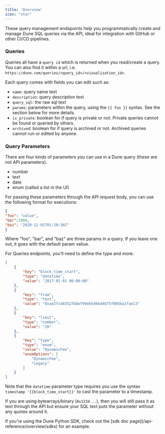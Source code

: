 ```yaml
---
title: 'Overview'
icon: "star"
---
```


These query management endspoints help you programmatically create and manage Dune SQL queries via the API, ideal for integration with GitHub or other CI/CD pipelines.

### Queries

Queries all have a `query id` which is returned when you read/create a query. You can also find it within a url, i.e. `https://dune.com/queries/<query_id>/<visualization_id>`.

Each query comes with fields you can edit such as:
- `name`: query name text
- `description`: query description text
- `query_sql`: the raw sql text
- `params`: parameters within the query, using the `{{ foo }}` syntax. See the section below for more details.
- `is_private`: boolean for if query is private or not. Private queries cannot be found or queried by others.
- `archived`: boolean for if query is archived or not. Archived queries cannot run or edited by anyone.

### Query Parameters

There are four kinds of parameters you can use in a Dune query (these are not API parameters). 

- number
- text
- date
- enum (called a list in the UI)

For passing these parameters through the API request body, you can use the following format for executions:

```json
{
"foo": "value",
"bar":1000, 
"baz": "2020-12-01T01:20:30Z"
}
```
Where "foo", "bar", and "baz" are three params in a query. If you leave one out, it goes with the default param valiue.

For Queries endpoints, you'll need to define the type and more:

```json
[
    {
        "key": "block_time_start",
        "type": "datetime",
        "value": "2017-01-01 00:00:00"
    },
    {
        "key": "from",
        "type": "text",
        "value": "0xae2fc483527b8ef99eb5d9b44875f005ba1fae13"
    },
    {
        "key": "limit",
        "type": "number",
        "value": "20"
    },
    {
        "key": "type",
        "type": "enum",
        "value": "DynamicFee",
        "enumOptions": [
            "DynamicFee",
            "Legacy"
        ]
    }
]
```

Note that the `datetime` parameter type requires you use the syntax `timestamp '{{block_time_start}}'` to cast the parameter to a timestamp. 

If you are using bytearrays/binary (`0x1234...`), then you will still pass it as text through the API but ensure your SQL text puts the parameter without any quotes around it.

<Tip>
If you're using the Dune Python SDK, check out the [sdk doc page](/api-reference/overview/sdks) for an example.
</Tip>
